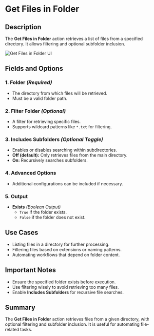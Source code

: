# Get Files in Folder

## Description

The **Get Files in Folder** action retrieves a list of files from a specified directory. It allows filtering and optional subfolder inclusion.

![Get Files in Folder UI](../../assets/folder/get-files-in-folder.png)

## Fields and Options  

### **1. Folder** *(Required)* 

- The directory from which files will be retrieved.
- Must be a valid folder path.

### **2. Filter Folder** *(Optional)* 

- A filter for retrieving specific files.
- Supports wildcard patterns like `*.txt` for filtering.

### **3. Includes Subfolders** *(Optional Toggle)*

- Enables or disables searching within subdirectories.
- **Off (default):** Only retrieves files from the main directory.
- **On:** Recursively searches subfolders.

### **4. Advanced Options**

- Additional configurations can be included if necessary.

### **5. Output**

- **Exists** *(Boolean Output)*  
  - `True` if the folder exists.  
  - `False` if the folder does not exist.  

## Use Cases

- Listing files in a directory for further processing.
- Filtering files based on extensions or naming patterns.
- Automating workflows that depend on folder content.

## Important Notes

- Ensure the specified folder exists before execution.
- Use filtering wisely to avoid retrieving too many files.
- Enable **Includes Subfolders** for recursive file searches.

## Summary

The **Get Files in Folder** action retrieves files from a given directory, with optional filtering and subfolder inclusion. It is useful for automating file-related tasks.